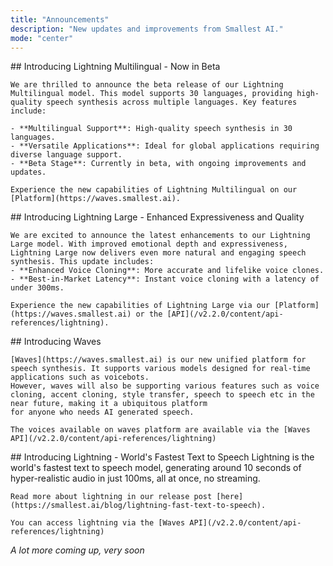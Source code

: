 ```yaml
---
title: "Announcements"
description: "New updates and improvements from Smallest AI."
mode: "center"
---
```


<Update label="January 2025">
    ## Introducing Lightning Multilingual - Now in Beta

    We are thrilled to announce the beta release of our Lightning Multilingual model. This model supports 30 languages, providing high-quality speech synthesis across multiple languages. Key features include:

    - **Multilingual Support**: High-quality speech synthesis in 30 languages.
    - **Versatile Applications**: Ideal for global applications requiring diverse language support.
    - **Beta Stage**: Currently in beta, with ongoing improvements and updates.

    Experience the new capabilities of Lightning Multilingual on our [Platform](https://waves.smallest.ai).
</Update>

<Update label="December 2024">
    ## Introducing Lightning Large - Enhanced Expressiveness and Quality

    We are excited to announce the latest enhancements to our Lightning Large model. With improved emotional depth and expressiveness, Lightning Large now delivers even more natural and engaging speech synthesis. This update includes:
    - **Enhanced Voice Cloning**: More accurate and lifelike voice clones.
    - **Best-in-Market Latency**: Instant voice cloning with a latency of under 300ms.

    Experience the new capabilities of Lightning Large via our [Platform](https://waves.smallest.ai) or the [API](/v2.2.0/content/api-references/lightning).
</Update>

<Update label="November 2024">
    ## Introducing Waves
    
    [Waves](https://waves.smallest.ai) is our new unified platform for speech synthesis. It supports various models designed for real-time applications such as voicebots.
    However, waves will also be supporting various features such as voice cloning, accent cloning, style transfer, speech to speech etc in the near future, making it a ubiquitous platform 
    for anyone who needs AI generated speech.

    The voices available on waves platform are available via the [Waves API](/v2.2.0/content/api-references/lightning)
</Update> 

<Update label="October 2024">
    ## Introducing Lightning - World's Fastest Text to Speech
    Lightning is the world's fastest text to speech model, generating around 10 seconds of hyper-realistic audio in just 100ms, all at once, no streaming.

    Read more about lightning in our release post [here](https://smallest.ai/blog/lightning-fast-text-to-speech).

    You can access lightning via the [Waves API](/v2.2.0/content/api-references/lightning)
</Update>

*A lot more coming up, very soon*